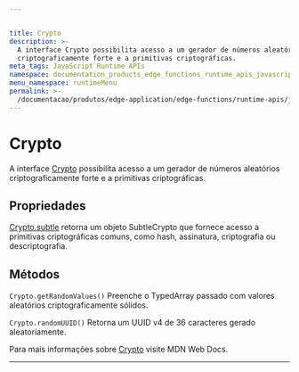 ```yaml
---


title: Crypto
description: >-
  A interface Crypto possibilita acesso a um gerador de números aleatórios
  criptograficamente forte e a primitivas criptográficas.
meta_tags: JavaScript Runtime APIs
namespace: documentation_products_edge_functions_runtime_apis_javascript_crypto
menu_namespace: runtimeMenu
permalink: >-
  /documentacao/produtos/edge-application/edge-functions/runtime-apis/javascript/crypto/
---
```

# Crypto

A interface [Crypto](https://developer.mozilla.org/en-US/docs/Web/API/Crypto)&nbsp;possibilita acesso a um gerador de números aleatórios criptograficamente forte e a primitivas criptográficas.

## Propriedades

[Crypto.subtle](/pt-br/documentacao/produtos/edge-application/edge-functions/runtime-apis/javascript/subtle-crypto/) retorna um objeto SubtleCrypto que fornece acesso a primitivas criptográficas comuns, como hash, assinatura, criptografia ou descriptografia.

## Métodos

`Crypto.getRandomValues()` Preenche o TypedArray passado com valores aleatórios criptograficamente sólidos.

`Crypto.randomUUID()` Retorna um UUID v4 de 36 caracteres gerado aleatoriamente.

Para mais informações sobre [Crypto](https://developer.mozilla.org/en-US/docs/Web/API/Crypto) visite MDN Web Docs.





---


